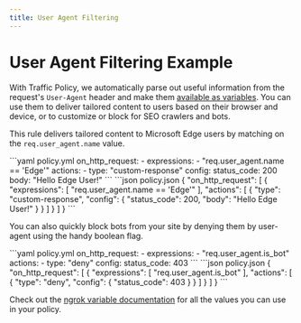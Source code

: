 ```yaml
---
title: User Agent Filtering
---
```

# User Agent Filtering Example

With Traffic Policy, we automatically parse out useful information from the request's `User-Agent` header and make them [available as variables](/traffic-policy/variables/req/#requser_agentname). You can use them to deliver tailored content to users based on their browser and device, or to customize or block for SEO crawlers and bots.

This rule delivers tailored content to Microsoft Edge users by matching on the `req.user_agent.name` value.

<CodeGroup>
```yaml policy.yml
on_http_request:
  - expressions:
    - "req.user_agent.name == 'Edge'"
    actions:
    - type: "custom-response"
    config:
    status_code: 200
    body: "Hello Edge User!"
```
```json policy.json
{
  "on_http_request": [
    {
      "expressions": [
        "req.user_agent.name == 'Edge'"
      ],
      "actions": [
        {
          "type": "custom-response",
          "config": {
            "status_code": 200,
            "body": "Hello Edge User!"
          }
        }
      ]
    }
  ]
}
```
</CodeGroup>

You can also quickly block bots from your site by denying them by user-agent using the handy boolean flag.

<CodeGroup>
```yaml policy.yml
on_http_request:
  - expressions:
    - "req.user_agent.is_bot"
    actions:
    - type: "deny"
    config:
    status_code: 403
```
```json policy.json
{
  "on_http_request": [
    {
      "expressions": [
        "req.user_agent.is_bot"
      ],
      "actions": [
        {
          "type": "deny",
          "config": {
            "status_code": 403
          }
        }
      ]
    }
  ]
}
```
</CodeGroup>

Check out the [ngrok variable documentation](/traffic-policy/variables/req/#requser_agentname) for all the values you can use in your policy.
